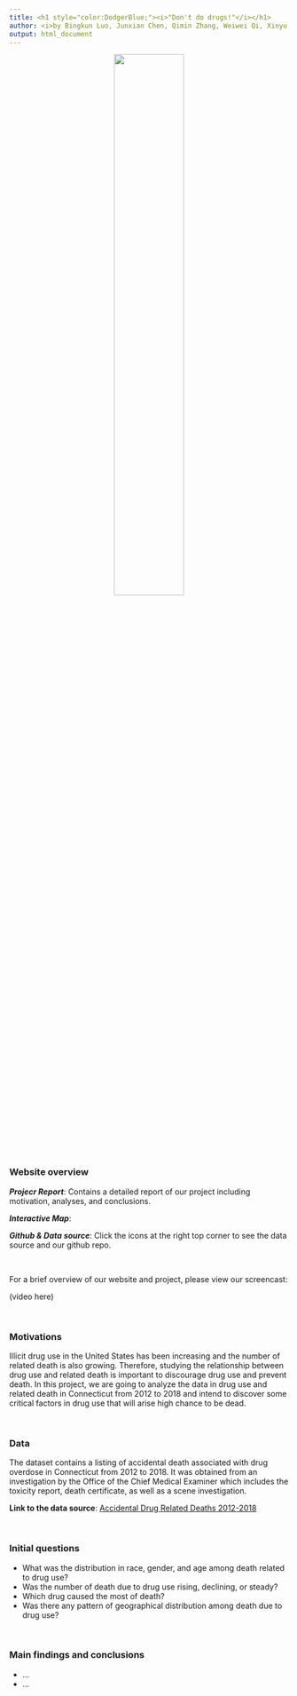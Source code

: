```yaml
---
title: <h1 style="color:DodgerBlue;"><i>"Don't do drugs!"</i></h1>
author: <i>by Bingkun Luo, Junxian Chen, Qimin Zhang, Weiwei Qi, Xinyu Shen</i>
output: html_document
---
```


<center><img src="drug related death.jpeg" style="width:50%"></center>

</br>

### Website overview

<i>**Projecr Report**</i>: Contains a detailed report of our project including motivation, analyses, and conclusions.

<i>**Interactive Map**</i>: 

<i>**Github & Data source**</i>: Click the icons at the right top corner to see the data source and our github repo.

</br>

For a brief overview of our website and project, please view our screencast:

(video here)

</br>

### Motivations

Illicit drug use in the United States has been increasing and the number of related death is also growing. Therefore, studying the relationship between drug use and related death is important to discourage drug use and prevent death. In this project, we are going to analyze the data in drug use and related death in  Connecticut from 2012 to 2018 and intend to discover some critical factors in drug use that will arise high chance to be dead.

</br>

### Data

The dataset contains a listing of accidental death associated with drug overdose in Connecticut from 2012 to 2018. It was obtained from an investigation by the Office of the Chief Medical Examiner which includes the toxicity report, death certificate, as well as a scene investigation. 

**Link to the data source**: [Accidental Drug Related Deaths 2012-2018](https://catalog.data.gov/dataset/accidental-drug-related-deaths-january-2012-sept-2015)

</br>

### Initial questions

* What was the distribution in race, gender, and age among death related to drug use?
* Was the number of death due to drug use rising, declining, or steady?
* Which drug caused the most of death?
* Was there any pattern of geographical distribution among death due to drug use?

</br>

### Main findings and conclusions

* ...
* ...

